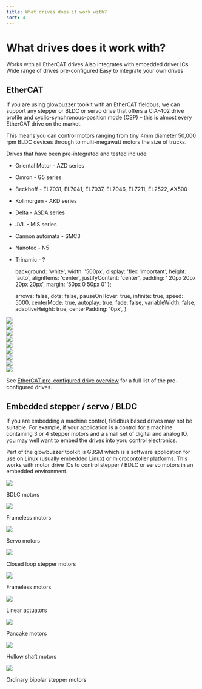 ```yaml
---
title: What drives does it work with?
sort: 4
---
```



# What drives does it work with?
<Tldr>
    <TldrItem>Works with all EtherCAT drives</TldrItem>
    <TldrItem>Also integrates with embedded driver ICs</TldrItem>
    <TldrItem>Wide range of drives pre-configured</TldrItem>
    <TldrItem>Easy to integrate your own drives</TldrItem>
</Tldr>

## EtherCAT
If you are using glowbuzzer toolkit with an EtherCAT fieldbus, we can support any stepper or BLDC or servo drive that offers a CiA-402 drive profile and cyclic-synchronous-position mode (CSP) – this is almost every EtherCAT drive on the market.

This means you can control motors ranging from tiny 4mm diameter 50,000 rpm BLDC devices through to multi-megawatt motors the size of trucks.

Drives that have been pre-integrated and tested include:

* Oriental Motor - AZD series
* Omron - G5 series
* Beckhoff - EL7031, EL7041, EL7037, EL7046, EL7211, EL2522, AX500
* Kollmorgen - AKD series
* Delta - ASDA series
* JVL - MIS series
* Cannon automata - SMC3
* Nanotec - N5
* Trinamic - ?










    background: 'white',
    width: '500px',
    display: 'flex !important',
    height: 'auto',
    alignItems: 'center',
    justifyContent: 'center',
    padding: ' 20px 20px 20px 20px',
    margin: '50px 0 50px 0'
};


    arrows: false,
    dots: false,
    pauseOnHover: true,
    infinite: true,
    speed: 5000,
    centerMode: true,
    autoplay: true,
    fade: false,
    variableWidth: false,
    adaptiveHeight: true,
    centerPadding: '0px',
}


<div style={carouselContentStyle}>
<Carousel {...settings}>
    <div>
        <img src={Image1Drive} height={"200px"} style={{margin: '0 auto'}}/>
    </div>
    <div>
        <img src={Image2Drive} height={"200px"} style={{margin: '0 auto'}}/>
    </div>
    <div>
        <img src={Image3Drive} height={"200px"} style={{margin: '0 auto'}}/>
    </div>
    <div>
        <img src={Image4Drive} height={"200px"} style={{margin: '0 auto'}}/>
    </div>
    <div>
        <img src={Image5Drive} height={"200px"} style={{margin: '0 auto'}}/>
        </div>
    <div>
        <img src={Image6Drive} height={"200px"} style={{margin: '0 auto'}}/>
    </div>
    <div>
        <img src={Image7Drive} height={"200px"} style={{margin: '0 auto'}}/>
    </div>
    <div>
        <img src={Image8Drive} height={"200px"} style={{margin: '0 auto'}}/>
    </div>
    <div>
        <img src={Image9Drive} height={"200px"} style={{margin: '0 auto'}}/>
</div>
</Carousel>
    </div>

See <a href="../docs/gbem/drive_support_overview">EtherCAT pre-configured drive overview</a> for a full list of the pre-configured drives.




## Embedded stepper / servo / BLDC

If you are embedding a machine control, fieldbus based drives may not be suitable. For example, if your application is a control for a machine containing 3 or 4 stepper motors and a small set of digital and analog IO, you may well want to embed the drives into yoru control electronics.

Part of the glowbuzzer toolkit is GBSM which is a software application for use on Linux (usually embedded Linux) or microcontoller platforms. This works with motor drive ICs to control stepper / BDLC or servo motors in an embedded environment.










<div style={carouselContentStyle}>
<Carousel {...settings}>
<div>
    <img src={Image1Motor} height={"200px"} style={{margin: '0 auto'}}/>
    <p>BDLC motors</p>
</div>
    <div>
    <img src={Image2Motor} height={"200px"} style={{margin: '0 auto'}}/>
        <p>Frameless motors</p>
</div>
    <div>
    <img src={Image3Motor} height={"200px"} style={{margin: '0 auto'}}/>
        <p>Servo motors</p>
</div>
    <div>
    <img src={Image4Motor} height={"200px"} style={{margin: '0 auto'}}/>
        <p>Closed loop stepper motors</p>
</div>
    <div>
    <img src={Image5Motor} height={"200px"} style={{margin: '0 auto'}}/>
        <p>Frameless motors</p>
</div>
    <div>
    <img src={Image6Motor} height={"200px"} style={{margin: '0 auto'}}/>
        <p>Linear actuators</p>
</div>
    <div>
    <img src={Image7Motor} height={"200px"} style={{margin: '0 auto'}}/>
        <p>Pancake motors</p>
</div>
    <div>
    <img src={Image8Motor} height={"200px"} style={{margin: '0 auto'}}/>
        <p>Hollow shaft motors</p>
</div>
    <div>
    <img src={Image9Motor} height={"200px"} style={{margin: '0 auto'}}/>
        <p>Ordinary bipolar stepper motors</p>
</div>
</Carousel>
</div>

